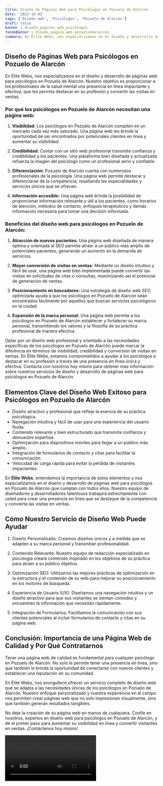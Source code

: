 ```yaml
---
title: Diseño de Páginas Web para Psicólogos en Pozuelo de Alarcón
date: '2023-10-03'
tags: ['Diseño web', 'Psicólogos', 'Pozuelo de Alarcón']
draft: false
banner : diseño_paginas_web_psicólogos
fondoBanner : diseño_pagina_web_pozuelodealarcón
summary: En Élite Webs, nos especializamos en el diseño y desarrollo de páginas web para psicólogos en Pozuelo de Alarcón. Nuestro objetivo es proporcionar a los profesionales de la salud mental una presencia en línea impactante y efectiva, que les permita destacar en su profesión y convertir las visitas en ventas. 
---
```


## Diseño de Páginas Web para Psicólogos en Pozuelo de Alarcón

En Élite Webs, nos especializamos en el diseño y desarrollo de páginas web para psicólogos en Pozuelo de Alarcón. Nuestro objetivo es proporcionar a los profesionales de la salud mental una presencia en línea impactante y efectiva, que les permita destacar en su profesión y convertir las visitas en ventas. 

### Por qué los psicólogos en Pozuelo de Alarcón necesitan una página web:

1. **Visibilidad:**
   Los psicólogos en Pozuelo de Alarcón compiten en un mercado cada vez más saturado. Una página web les brinda la oportunidad de ser encontrados por potenciales clientes en línea y aumentar su visibilidad.

2. **Credibilidad:**
   Contar con un sitio web profesional transmite confianza y credibilidad a los pacientes. Una plataforma bien diseñada y actualizada refuerza la imagen del psicólogo como un profesional serio y confiable.

3. **Diferenciación:**
   Pozuelo de Alarcón cuenta con numerosos profesionales de la psicología. Una página web permite destacar y diferenciarse de la competencia, resaltando las especialidades y servicios únicos que se ofrecen.

4. **Información accesible:**
   Una página web brinda la posibilidad de proporcionar información relevante y útil a los pacientes, como horarios de atención, métodos de contacto, enfoques terapéuticos y demás información necesaria para tomar una decisión informada.

### Beneficios del diseño web para psicólogos en Pozuelo de Alarcón:

1. **Atracción de nuevos pacientes:**
   Una página web diseñada de manera óptima y orientada al SEO permite atraer a un público más amplio de potenciales pacientes, generando un aumento en la demanda de servicios.

2. **Mayor conversión de visitas en ventas:**
   Mediante un diseño intuitivo y fácil de usar, una página web bien implementada puede convertir las visitas en solicitudes de citas o consultas, maximizando así el potencial de generación de ventas.

3. **Posicionamiento en buscadores:**
   Una estrategia de diseño web SEO optimizada ayuda a que los psicólogos en Pozuelo de Alarcón sean encontrados fácilmente por aquellos que buscan servicios psicológicos en la ciudad.

4. **Expansión de la marca personal:**
   Una página web permite a los psicólogos en Pozuelo de Alarcón establecer y fortalecer su marca personal, transmitiendo los valores y la filosofía de su práctica profesional de manera efectiva.

Optar por un diseño web profesional y orientado a las necesidades específicas de los psicólogos en Pozuelo de Alarcón puede marcar la diferencia en términos de visibilidad, credibilidad y conversión de visitas en ventas. En Élite Webs, estamos comprometidos a ayudar a los psicólogos a destacar en su profesión a través de una presencia en línea única y efectiva. Contacta con nosotros hoy mismo para obtener más información sobre nuestros servicios de diseño y desarrollo de páginas web para psicólogos en Pozuelo de Alarcón.

<GifSeo />

<Cta />

## Elementos Clave del Diseño Web Exitoso para Psicólogos en Pozuelo de Alarcón

- Diseño atractivo y profesional que refleje la esencia de su práctica psicológica.
- Navegación intuitiva y fácil de usar para una experiencia del usuario fluida.
- Contenido relevante y bien estructurado que transmita confianza y demuestre expertise.
- Optimización para dispositivos móviles para llegar a un público más amplio.
- Integración de formularios de contacto y citas para facilitar la comunicación.
- Velocidad de carga rápida para evitar la pérdida de visitantes impacientes.

En **Élite Webs**, entendemos la importancia de estos elementos y nos especializamos en el diseño y desarrollo de páginas web para psicólogos en Pozuelo de Alarcón que cumplan con todos ellos. Nuestro equipo de diseñadores y desarrolladores talentosos trabajará estrechamente con usted para crear una presencia en línea que se destaque de la competencia y convierta las visitas en ventas.

## Cómo Nuestro Servicio de Diseño Web Puede Ayudar

1. Diseño Personalizado: Creamos diseños únicos y a medida que se adapten a su marca personal y transmitan profesionalidad.

2. Contenido Relevante: Nuestro equipo de redacción especializado en psicología creará contenido inspirado en los objetivos de su práctica para atraer a su público objetivo.

3. Optimización SEO: Utilizamos las mejores prácticas de optimización en la estructura y el contenido de su web para mejorar su posicionamiento en los motores de búsqueda.

4. Experiencia de Usuario (UX): Diseñamos una navegación intuitiva y un diseño atractivo para que sus visitantes se sientan cómodos y encuentren la información que necesitan rápidamente.

5. Integración de Formularios: Facilitamos la comunicación con sus clientes potenciales al incluir formularios de contacto y citas en su página web.

## Conclusión: Importancia de una Página Web de Calidad y Por Qué Contratarnos

Tener una página web de calidad es fundamental para cualquier psicólogo en Pozuelo de Alarcón. No solo le permite tener una presencia en línea, sino que también le brinda la oportunidad de conectarse con nuevos clientes y establecer una reputación en su comunidad.

En Élite Webs, nos enorgullece ofrecer un servicio completo de diseño web que se adapta a las necesidades únicas de los psicólogos en Pozuelo de Alarcón. Nuestro enfoque personalizado y nuestra experiencia en el campo nos permiten crear páginas web que no solo impresionan visualmente, sino que también generan resultados tangibles.

No deje la creación de su página web en manos de cualquiera. Confíe en nosotros, expertos en diseño web para psicólogos en Pozuelo de Alarcón, y dé el primer paso para aumentar su visibilidad en línea y convertir visitantes en ventas. ¡Contáctenos hoy mismo!

<Video />

<CtaBot job='Psicólogos' city='Pozuelo de Alarcón'/>

<Gmaps query='Pozuelo de Alarcón+españa+maps' />